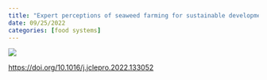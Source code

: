 ```yaml
---
title: "Expert perceptions of seaweed farming for sustainable development"
date: 09/25/2022
categories: [food systems]
---
```


![](spillias-et-al2022.jpg)

<https://doi.org/10.1016/j.jclepro.2022.133052>
